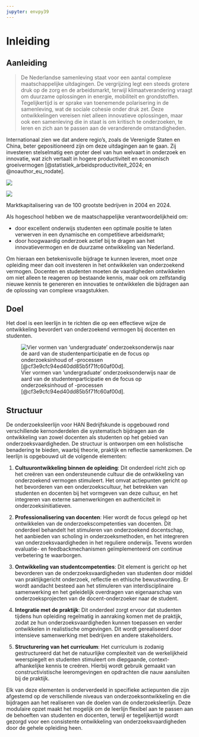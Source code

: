 ```yaml
---
jupyter: envpy39
---
```


# Inleiding

## Aanleiding

> De Nederlandse samenleving staat voor een aantal complexe maatschappelijke uitdagingen. De vergrijzing legt een steeds grotere druk op de zorg en de arbeidsmarkt, terwijl klimaatverandering vraagt om duurzame oplossingen in energie, mobiliteit en grondstoffen. Tegelijkertijd is er sprake van toenemende polarisering in de samenleving, wat de sociale cohesie onder druk zet. Deze ontwikkelingen vereisen niet alleen innovatieve oplossingen, maar ook een samenleving die in staat is om kritisch te onderzoeken, te leren en zich aan te passen aan de veranderende omstandigheden.

Internationaal zien we dat andere regio’s, zoals de Verenigde Staten en China, beter gepositioneerd zijn om deze uitdagingen aan te gaan. Zij investeren stelselmatig een groter deel van hun welvaart in onderzoek en innovatie, wat zich vertaalt in hogere productiviteit en economisch groeivermogen [@statistiek_arbeidsproductiviteit_2024; en @noauthor_eu_nodate].

::: {#fig-maps layout-ncol="2"}
![](images/chart2004.png)

![](images/chart2024.png)

Marktkapitalisering van de 100 grootste bedrijven in 2004 en 2024.
:::

Als hogeschool hebben we de maatschappelijke verantwoordelijkheid om:

-   door excellent onderwijs studenten een optimale positie te laten verwerven in een dynamische en competitieve arbeidsmarkt;
-   door hoogwaardig onderzoek actief bij te dragen aan het innovatievermogen en de duurzame ontwikkeling van Nederland.

Om hieraan een betekenisvolle bijdrage te kunnen leveren, moet onze opleiding meer dan ooit investeren in het ontwikkelen van onderzoekend vermogen. Docenten en studenten moeten de vaardigheden ontwikkelen om niet alleen te reageren op bestaande kennis, maar ook om zelfstandig nieuwe kennis te genereren en innovaties te ontwikkelen die bijdragen aan de oplossing van complexe vraagstukken.

## Doel

Het doel is een leerlijn in te richten die op een effectieve wijze de ontwikkeling bevordert van onderzoekend vermogen bij docenten en studenten.

![Vier vormen van ‘undergraduate’ onderzoeksonderwijs naar de aard van de studentenparticipatie en de focus op onderzoeksinhoud of -processen [@cf3e9cfc94ed40dd85b5f71fc60af00d].](images/vormen.png)

## Structuur

De onderzoeksleerlijn voor HAN Bedrijfskunde is opgebouwd rond verschillende kernonderdelen die systematisch bijdragen aan de ontwikkeling van zowel docenten als studenten op het gebied van onderzoeksvaardigheden. De structuur is ontworpen om een holistische benadering te bieden, waarbij theorie, praktijk en reflectie samenkomen. De leerlijn is opgebouwd uit de volgende elementen:

1.  **Cultuurontwikkeling binnen de opleiding**: Dit onderdeel richt zich op het creëren van een ondersteunende cultuur die de ontwikkeling van onderzoekend vermogen stimuleert. Het omvat actiepunten gericht op het bevorderen van een onderzoekscultuur, het betrekken van studenten en docenten bij het vormgeven van deze cultuur, en het integreren van externe samenwerkingen en authenticiteit in onderzoeksinitiatieven.

2.  **Professionalisering van docenten**: Hier wordt de focus gelegd op het ontwikkelen van de onderzoekscompetenties van docenten. Dit onderdeel behandelt het stimuleren van onderzoekend docentschap, het aanbieden van scholing in onderzoeksmethoden, en het integreren van onderzoeksvaardigheden in het reguliere onderwijs. Tevens worden evaluatie- en feedbackmechanismen geïmplementeerd om continue verbetering te waarborgen.

3.  **Ontwikkeling van studentcompetenties**: Dit element is gericht op het bevorderen van de onderzoeksvaardigheden van studenten door middel van praktijkgericht onderzoek, reflectie en ethische bewustwording. Er wordt aandacht besteed aan het stimuleren van interdisciplinaire samenwerking en het geleidelijk overdragen van eigenaarschap van onderzoeksprojecten van de docent-onderzoeker naar de student.

4.  **Integratie met de praktijk**: Dit onderdeel zorgt ervoor dat studenten tijdens hun opleiding regelmatig in aanraking komen met de praktijk, zodat ze hun onderzoeksvaardigheden kunnen toepassen en verder ontwikkelen in realistische omgevingen. Dit wordt gerealiseerd door intensieve samenwerking met bedrijven en andere stakeholders.

5.  **Structurering van het curriculum**: Het curriculum is zodanig gestructureerd dat het de natuurlijke complexiteit van de werkelijkheid weerspiegelt en studenten stimuleert om diepgaande, context-afhankelijke kennis te creëren. Hierbij wordt gebruik gemaakt van constructivistische leeromgevingen en opdrachten die nauw aansluiten bij de praktijk.

Elk van deze elementen is onderverdeeld in specifieke actiepunten die zijn afgestemd op de verschillende niveaus van onderzoeksontwikkeling en die bijdragen aan het realiseren van de doelen van de onderzoeksleerlijn. Deze modulaire opzet maakt het mogelijk om de leerlijn flexibel aan te passen aan de behoeften van studenten en docenten, terwijl er tegelijkertijd wordt gezorgd voor een consistente ontwikkeling van onderzoeksvaardigheden door de gehele opleiding heen.
